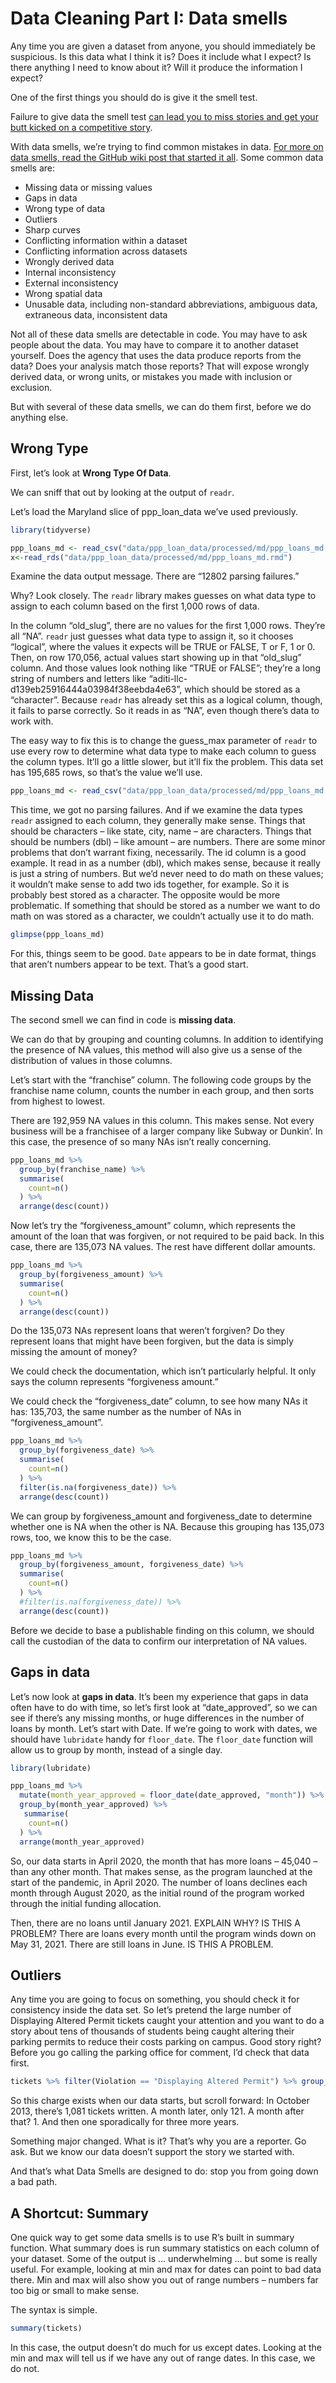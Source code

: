 # Data Cleaning Part I: Data smells

Any time you are given a dataset from anyone, you should immediately be suspicious. Is this data what I think it is? Does it include what I expect? Is there anything I need to know about it? Will it produce the information I expect?

One of the first things you should do is give it the smell test. 

Failure to give data the smell test [can lead you to miss stories and get your butt kicked on a competitive story](https://source.opennews.org/en-US/learning/handling-data-about-race-and-ethnicity/).

With data smells, we're trying to find common mistakes in data. [For more on data smells, read the GitHub wiki post that started it all](https://github.com/nikeiubel/data-smells/wiki/Ensuring-Accuracy-in-Data-Journalism). Some common data smells are:

* Missing data or missing values
* Gaps in data
* Wrong type of data
* Outliers
* Sharp curves
* Conflicting information within a dataset
* Conflicting information across datasets
* Wrongly derived data
* Internal inconsistency
* External inconsistency
* Wrong spatial data
* Unusable data, including non-standard abbreviations, ambiguous data, extraneous data, inconsistent data

Not all of these data smells are detectable in code. You may have to ask people about the data. You may have to compare it to another dataset yourself. Does the agency that uses the data produce reports from the data? Does your analysis match those reports? That will expose wrongly derived data, or wrong units, or mistakes you made with inclusion or exclusion.

But with several of these data smells, we can do them first, before we do anything else. 



## Wrong Type

First, let's look at **Wrong Type Of Data**. 

We can sniff that out by looking at the output of `readr`. 

Let's load the Maryland slice of ppp_loan_data we've used previously.

```r
library(tidyverse)
```

```r
ppp_loans_md <- read_csv("data/ppp_loan_data/processed/md/ppp_loans_md.csv.gz")
x<-read_rds("data/ppp_loan_data/processed/md/ppp_loans_md.rmd")

```
Examine the data output message. There are "12802 parsing failures."

Why? Look closely. The `readr` library makes guesses on what data type to assign to each column based on the first 1,000 rows of data.  

In the column "old_slug", there are no values for the first 1,000 rows.  They're all "NA".  `readr` just guesses what data type to assign it, so it chooses "logical", where the values it expects will be TRUE or FALSE, T or F, 1 or 0.  Then, on row 170,056, actual values start showing up in that "old_slug" column.  And those values look nothing like "TRUE or FALSE"; they're a long string of numbers and letters like "aditi-llc-d139eb25916444a03984f38eebda4e63", which should be stored as a "character".  Because `readr` has already set this as a logical column, though, it fails to parse correctly.  So it reads in as "NA", even though there's data to work with. 

The easy way to fix this is to change the guess_max parameter of `readr` to use every row to determine what data type to make each column to guess the column types. It'll go a little slower, but it'll fix the problem.  This data set has 195,685 rows, so that's the value we'll use. 

```r
ppp_loans_md <- read_csv("data/ppp_loan_data/processed/md/ppp_loans_md.csv.gz", guess_max=195865)
```
This time, we got no parsing failures.  And if we examine the data types `readr` assigned to each column, they generally make sense. Things that should be characters -- like state, city, name -- are characters. Things that should be numbers (dbl) -- like amount -- are numbers.  There are some minor problems that don't warrant fixing, necessarily.  The id column is a good example.  It read in as a number (dbl), which makes sense, because it really is just a string of numbers.  But we'd never need to do math on these values; it wouldn't make sense to add two ids together, for example.  So it is probably best stored as a character. The opposite would be more problematic.  If something that should be stored as a number we want to do math on was stored as a character, we couldn't actually use it to do math. 

```r
glimpse(ppp_loans_md)
```
For this, things seem to be good. `Date` appears to be in date format, things that aren't numbers appear to be text. That's a good start.

## Missing Data

The second smell we can find in code is **missing data**. 

We can do that by grouping and counting columns. In addition to identifying the presence of NA values, this method will also give us a sense of the distribution of values in those columns. 

Let's start with the "franchise" column. The following code groups by the franchise name column, counts the number in each group, and then sorts from highest to lowest.   

There are 192,959 NA values in this column.  This makes sense. Not every business will be a franchisee of a larger company like Subway or Dunkin'. In this case, the presence of so many NAs isn't really concerning. 

```r

ppp_loans_md %>% 
  group_by(franchise_name) %>% 
  summarise(
    count=n()
  ) %>%
  arrange(desc(count))
```
Now let's try the "forgiveness_amount" column, which represents the amount of the loan that was forgiven, or not required to be paid back. In this case, there are 135,073 NA values. The rest have different dollar amounts.  

```r

ppp_loans_md %>% 
  group_by(forgiveness_amount) %>% 
  summarise(
    count=n()
  ) %>%
  arrange(desc(count))
```
Do the 135,073 NAs represent loans that weren't forgiven? Do they represent loans that might have been forgiven, but the data is simply missing the amount of money?  

We could check the documentation, which isn't particularly helpful.  It only says the column represents "forgiveness amount." 

We could check the "forgiveness_date" column, to see how many NAs it has: 135,703, the same number as the number of NAs in "forgiveness_amount".   

```r

ppp_loans_md %>% 
  group_by(forgiveness_date) %>% 
  summarise(
    count=n()
  ) %>%
  filter(is.na(forgiveness_date)) %>%
  arrange(desc(count))
```

We can group by forgiveness_amount and forgiveness_date to determine whether one is NA when the other is NA.  Because this grouping has 135,073 rows, too, we know this to be the case. 

```r
ppp_loans_md %>%
  group_by(forgiveness_amount, forgiveness_date) %>%
  summarise(
    count=n()
  ) %>%
  #filter(is.na(forgiveness_date)) %>%
  arrange(desc(count))

```

Before we decide to base a publishable finding on this column, we should call the custodian of the data to confirm our interpretation of NA values. 

## Gaps in data

Let's now look at **gaps in data**. It's been my experience that gaps in data often have to do with time, so let's first look at "date_approved", so we can see if there's any missing months, or huge differences in the number of loans by month. Let's start with Date. If we're going to work with dates, we should have `lubridate` handy for `floor_date`. The `floor_date` function will allow us to group by month, instead of a single day. 

```r
library(lubridate)
```


```r
ppp_loans_md %>% 
  mutate(month_year_approved = floor_date(date_approved, "month")) %>%
  group_by(month_year_approved) %>% 
   summarise(
    count=n()
  ) %>%
  arrange(month_year_approved)
```

So, our data starts in April 2020, the month that has more loans -- 45,040 -- than any other month.  That makes sense, as the program launched at the start of the pandemic, in April 2020.  The number of loans declines each month through August 2020, as the initial round of the program worked through the initial funding allocation.  

Then, there are no loans until January 2021. EXPLAIN WHY? IS THIS A PROBLEM?  There are loans every month until the program winds down on May 31, 2021.  There are still loans in June.  IS THIS A PROBLEM.   

## Outliers 

Any time you are going to focus on something, you should check it for consistency inside the data set. So let's pretend the large number of Displaying Altered Permit tickets caught your attention and you want to do a story about tens of thousands of students being caught altering their parking permits to reduce their costs parking on campus. Good story right? Before you go calling the parking office for comment, I'd check that data first. 

```r
tickets %>% filter(Violation == "Displaying Altered Permit") %>% group_by(floor_date(Date, "month")) %>% tally()
```

So this charge exists when our data starts, but scroll forward: In October 2013, there's 1,081 tickets written. A month later, only 121. A month after that? 1. And then one sporadically for three more years. 

Something major changed. What is it? That's why you are a reporter. Go ask. But we know our data doesn't support the story we started with.

And that's what Data Smells are designed to do: stop you from going down a bad path.

## A Shortcut: Summary

One quick way to get some data smells is to use R's built in summary function. What summary does is run summary statistics on each column of your dataset. Some of the output is ... underwhelming ... but some is really useful. For example,  looking at min and max for dates can point to bad data there. Min and max will also show you out of range numbers -- numbers far too big or small to make sense. 

The syntax is simple. 

```r
summary(tickets)
```

In this case, the output doesn't do much for us except dates. Looking at the min and max will tell us if we have any out of range dates. In this case, we do not. 
